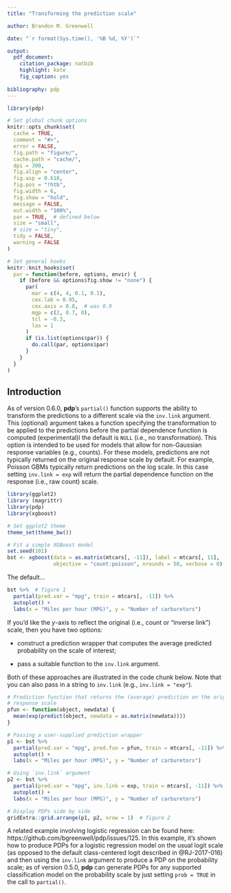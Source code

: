 ```yaml
---
title: "Transforming the prediction scale"

author: Brandon M. Greenwell

date: "`r format(Sys.time(), '%B %d, %Y')`"

output:
  pdf_document:
    citation_package: natbib
    highlight: kate
    fig_caption: yes
    
bibliography: pdp 
---
```


```r
library(pdp)

# Set global chunk options
knitr::opts_chunk$set(
  cache = TRUE,
  comment = "#>",
  error = FALSE, 
  fig.path = "figure/", 
  cache.path = "cache/", 
  dpi = 300,
  fig.align = "center", 
  fig.asp = 0.618,
  fig.pos = "!htb",
  fig.width = 6, 
  fig.show = "hold",
  message = FALSE,
  out.width = "100%",
  par = TRUE,  # defined below
  size = "small",
  # size = "tiny",
  tidy = FALSE,
  warning = FALSE
)

# Set general hooks
knitr::knit_hooks$set(
  par = function(before, options, envir) {
    if (before && options$fig.show != "none") {
      par(
        mar = c(4, 4, 0.1, 0.1), 
        cex.lab = 0.95, 
        cex.axis = 0.8,  # was 0.9
        mgp = c(2, 0.7, 0), 
        tcl = -0.3, 
        las = 1
      )
      if (is.list(options$par)) {
        do.call(par, options$par)
      }
    }
  }
)
```

## Introduction 

As of version 0.6.0, **pdp**'s `partial()` function supports the ability to transform the predictions to a different scale via the `inv.link` argument. This (optional) argument takes a function specifying the transformation to be applied to the predictions before the partial dependence function is computed (experimental)l the default is `NULL` (i.e., no transformation). This option is intended to be used for models that allow for non-Gaussian response variables (e.g., counts). For these models, predictions are not typically returned on the original response scale by default. For example, Poisson GBMs typically return predictions on the log scale. In this case setting `inv.link = exp` will return the partial dependence function on the response (i.e., raw count) scale.


```r
library(ggplot2)
library (magrittr)
library(pdp)
library(xgboost)

# Set ggplot2 theme
theme_set(theme_bw())

# Fit a simple XGBoost model
set.seed(101)
bst <- xgboost(data = as.matrix(mtcars[, -11]), label = mtcars[, 11],
               objective = "count:poisson", nrounds = 50, verbose = 0)
```

The default...

```r
bst %>%  # figure 1
  partial(pred.var = "mpg", train = mtcars[, -11]) %>%
  autoplot() +
  labs(x = "Miles per hour (MPG)", y = "Number of carburetors")
```

If you'd like the $y$-axis to reflect the original (i.e., count or "inverse link") scale, then you have two options:

* construct a prediction wrapper that computes the average predicted probability on the scale of interest;

* pass a suitable function to the `inv.link` argument.

Both of these approaches are illustrated in the code chunk below. Note that you can also pass in a string to `inv.link` (e.g., `inv.link = "exp"`). 

```r

# Prediction function that returns the (average) prediction on the original
# response scale
pfun <- function(object, newdata) {  
  mean(exp(predict(object, newdata = as.matrix(newdata))))
}

# Passing a user-supplied prediction wrapper
p1 <- bst %>%
  partial(pred.var = "mpg", pred.fun = pfun, train = mtcars[, -11]) %>%
  autoplot() +
  labs(x = "Miles per hour (MPG)", y = "Number of carburetors")

# Using `inv.link` argument
p2 <- bst %>%
  partial(pred.var = "mpg", inv.link = exp, train = mtcars[, -11]) %>%
  autoplot() +
  labs(x = "Miles per hour (MPG)", y = "Number of carburetors")

# Display PDPs side by side
gridExtra::grid.arrange(p1, p2, nrow = 1)  # figure 2
```

A related example involving logistic regression can be found here: https://github.com/bgreenwell/pdp/issues/125. In this example, it's shown how to produce PDPs for a logistic regression model on the usual logit scale (as opposed to the default class-centered logit described in @RJ-2017-016) and then using the `inv.link` argument to produce a PDP on the probability scale; as of version 0.5.0, **pdp** can generate PDPs for any supported classification model on the probability scale by just setting `prob = TRUE` in the call to `partial()`.

